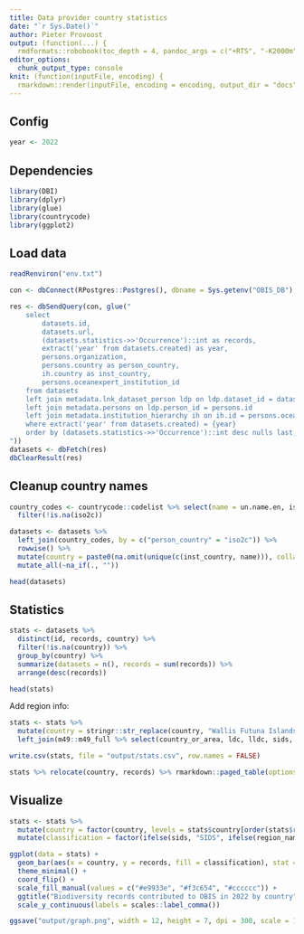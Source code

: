 ```yaml
---
title: Data provider country statistics
date: "`r Sys.Date()`"
author: Pieter Provoost
output: (function(...) {
  rmdformats::robobook(toc_depth = 4, pandoc_args = c("+RTS", "-K2000m", "-RTS"), ...) })
editor_options: 
  chunk_output_type: console
knit: (function(inputFile, encoding) {
  rmarkdown::render(inputFile, encoding = encoding, output_dir = "docs") })  
---
```


## Config

```r
year <- 2022
```

## Dependencies

```r
library(DBI)
library(dplyr)
library(glue)
library(countrycode)
library(ggplot2)
```

## Load data

```r
readRenviron("env.txt")

con <- dbConnect(RPostgres::Postgres(), dbname = Sys.getenv("OBIS_DB"), host = Sys.getenv("OBIS_HOST"), port = Sys.getenv("OBIS_PORT"), user = Sys.getenv("OBIS_USER"), password = Sys.getenv("OBIS_PASSWORD"), bigint = "integer")

res <- dbSendQuery(con, glue("
    select
    	datasets.id,
    	datasets.url,
    	(datasets.statistics->>'Occurrence')::int as records,
    	extract('year' from datasets.created) as year,
    	persons.organization,
    	persons.country as person_country,
    	ih.country as inst_country,
    	persons.oceanexpert_institution_id
    from datasets
    left join metadata.lnk_dataset_person ldp on ldp.dataset_id = datasets.id
    left join metadata.persons on ldp.person_id = persons.id
    left join metadata.institution_hierarchy ih on ih.id = persons.oceanexpert_institution_id
    where extract('year' from datasets.created) = {year}
    order by (datasets.statistics->>'Occurrence')::int desc nulls last, datasets.id
"))
datasets <- dbFetch(res)
dbClearResult(res)
```

## Cleanup country names

```r
country_codes <- countrycode::codelist %>% select(name = un.name.en, iso2c) %>%
  filter(!is.na(iso2c))

datasets <- datasets %>%
  left_join(country_codes, by = c("person_country" = "iso2c")) %>%
  rowwise() %>%
  mutate(country = paste0(na.omit(unique(c(inst_country, name))), collapse = " | ")) %>%
  mutate_all(~na_if(., ""))

head(datasets)
```

## Statistics

```r
stats <- datasets %>%
  distinct(id, records, country) %>%
  filter(!is.na(country)) %>%
  group_by(country) %>%
  summarize(datasets = n(), records = sum(records)) %>%
  arrange(desc(records))

head(stats)
```

Add region info:

```r
stats <- stats %>%
  mutate(country = stringr::str_replace(country, "Wallis Futuna Islands", "Wallis and Futuna Islands")) %>%
  left_join(m49::m49_full %>% select(country_or_area, ldc, lldc, sids, developed, developing, region_name), by = c("country" = "country_or_area"))

write.csv(stats, file = "output/stats.csv", row.names = FALSE)

stats %>% relocate(country, records) %>% rmarkdown::paged_table(options = list(rows.print = 100))
```

## Visualize

```r
stats <- stats %>%
  mutate(country = factor(country, levels = stats$country[order(stats$records)])) %>%
  mutate(classification = factor(ifelse(sids, "SIDS", ifelse(region_name == "Africa", "Africa", "other")), levels = c("SIDS", "Africa", "other")))

ggplot(data = stats) +
  geom_bar(aes(x = country, y = records, fill = classification), stat = "identity") +
  theme_minimal() +
  coord_flip() +
  scale_fill_manual(values = c("#e9933e", "#f3c654", "#cccccc")) +
  ggtitle("Biodiversity records contributed to OBIS in 2022 by country") +
  scale_y_continuous(labels = scales::label_comma())

ggsave("output/graph.png", width = 12, height = 7, dpi = 300, scale = 1.2, bg = "white")
```
